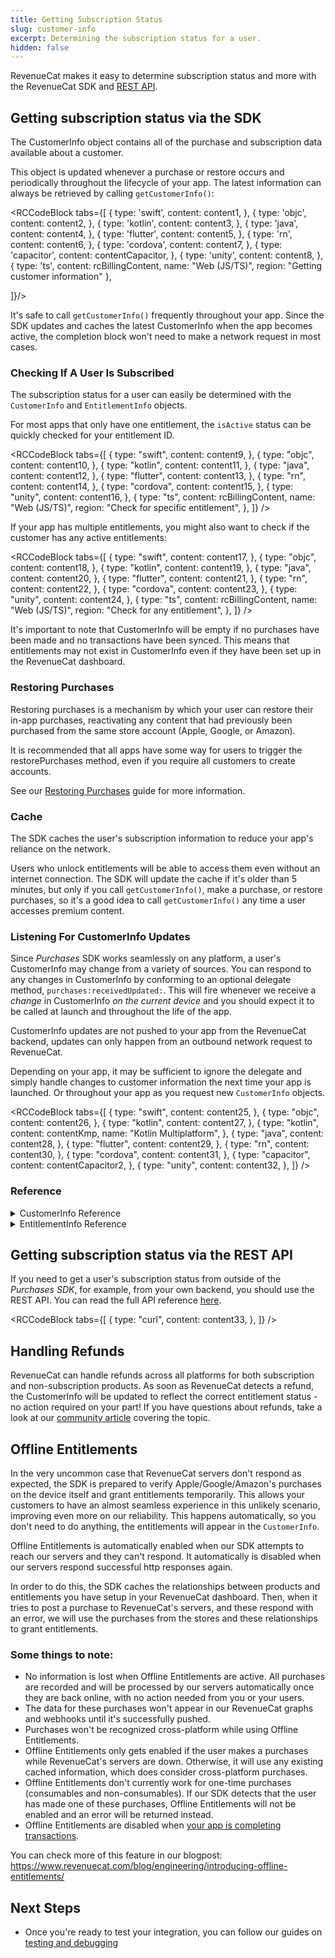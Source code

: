 ```yaml
---
title: Getting Subscription Status
slug: customer-info
excerpt: Determining the subscription status for a user.
hidden: false
---
```


RevenueCat makes it easy to determine subscription status and more with the RevenueCat SDK and [REST API](https://docs.revenuecat.com/reference).

## Getting subscription status via the SDK

The CustomerInfo object contains all of the purchase and subscription data available about a customer.

This object is updated whenever a purchase or restore occurs and periodically throughout the lifecycle of your app. The latest information can always be retrieved by calling `getCustomerInfo()`:


<RCCodeBlock tabs={[
    {
        type: 'swift',
        content: content1,
    },
    {
        type: 'objc',
        content: content2,
    },
    {
        type: 'kotlin',
        content: content3,
    },
    {
        type: 'java',
        content: content4,
    },
    {
        type: 'flutter',
        content: content5,
    },
    {
        type: 'rn',
        content: content6,
    },
    {
        type: 'cordova',
        content: content7,
    },
    {
        type: 'capacitor',
        content: contentCapacitor,
    },
    {
        type: 'unity',
        content: content8,
    },
    { type: 'ts', content: rcBillingContent, name: "Web (JS/TS)", region: "Getting customer information" },

]}/>

It's safe to call `getCustomerInfo()` frequently throughout your app. Since the SDK updates and caches the latest CustomerInfo when the app becomes active, the completion block won't need to make a network request in most cases.

### Checking If A User Is Subscribed

The subscription status for a user can easily be determined with the `CustomerInfo` and `EntitlementInfo` objects.

For most apps that only have one entitlement, the `isActive` status can be quickly checked for your entitlement ID.


<RCCodeBlock
  tabs={[
    {
      type: "swift",
      content: content9,
    },
    {
      type: "objc",
      content: content10,
    },
    {
      type: "kotlin",
      content: content11,
    },
    {
      type: "java",
      content: content12,
    },
    {
      type: "flutter",
      content: content13,
    },
    {
      type: "rn",
      content: content14,
    },
    {
      type: "cordova",
      content: content15,
    },
    {
      type: "unity",
      content: content16,
    },
    {
      type: "ts",
      content: rcBillingContent,
      name: "Web (JS/TS)",
      region: "Check for specific entitlement",
    },
  ]}
/>

If your app has multiple entitlements, you might also want to check if the customer has any active entitlements:


<RCCodeBlock
  tabs={[
    {
      type: "swift",
      content: content17,
    },
    {
      type: "objc",
      content: content18,
    },
    {
      type: "kotlin",
      content: content19,
    },
    {
      type: "java",
      content: content20,
    },
    {
      type: "flutter",
      content: content21,
    },
    {
      type: "rn",
      content: content22,
    },
    {
      type: "cordova",
      content: content23,
    },
    {
      type: "unity",
      content: content24,
    },
    {
      type: "ts",
      content: rcBillingContent,
      name: "Web (JS/TS)",
      region: "Check for any entitlement",
    },
  ]}
/>

It's important to note that CustomerInfo will be empty if no purchases have been made and no transactions have been synced. This means that entitlements may not exist in CustomerInfo even if they have been set up in the RevenueCat dashboard.

### Restoring Purchases

Restoring purchases is a mechanism by which your user can restore their in-app purchases, reactivating any content that had previously been purchased from the same store account (Apple, Google, or Amazon).

It is recommended that all apps have some way for users to trigger the restorePurchases method, even if you require all customers to create accounts.

See our [Restoring Purchases](/getting-started/restoring-purchases) guide for more information.

### Cache

The SDK caches the user's subscription information to reduce your app's reliance on the network.

Users who unlock entitlements will be able to access them even without an internet connection. The SDK will update the cache if it's older than 5 minutes, but only if you call `getCustomerInfo()`, make a purchase, or restore purchases, so it's a good idea to call `getCustomerInfo()` any time a user accesses premium content.

### Listening For CustomerInfo Updates

Since _Purchases_ SDK works seamlessly on any platform, a user's CustomerInfo may change from a variety of sources. You can respond to any changes in CustomerInfo by conforming to an optional delegate method, `purchases:receivedUpdated:`. This will fire whenever we receive a _change_ in CustomerInfo _on the current device_ and you should expect it to be called at launch and throughout the life of the app.

CustomerInfo updates are not pushed to your app from the RevenueCat backend, updates can only happen from an outbound network request to RevenueCat.

Depending on your app, it may be sufficient to ignore the delegate and simply handle changes to customer information the next time your app is launched. Or throughout your app as you request new `CustomerInfo` objects.


<RCCodeBlock
  tabs={[
    {
      type: "swift",
      content: content25,
    },
    {
      type: "objc",
      content: content26,
    },
    {
      type: "kotlin",
      content: content27,
    },
    {
      type: "kotlin",
      content: contentKmp,
      name: "Kotlin Multiplatform",
    },
    {
      type: "java",
      content: content28,
    },
    {
      type: "flutter",
      content: content29,
    },
    {
      type: "rn",
      content: content30,
    },
    {
      type: "cordova",
      content: content31,
    },
    {
      type: "capacitor",
      content: contentCapacitor2,
    },
    {
      type: "unity",
      content: content32,
    },
  ]}
/>

### Reference

<details>
<summary>CustomerInfo Reference</summary>

The `CustomerInfo` object gives you access to the following information about a user:

| Name                              | Description                                                                                                                                                                                                                                                                                                                                                                                                                                                                                                                                                                                                                                                                                                                                                                                                                                                     |
| --------------------------------- | --------------------------------------------------------------------------------------------------------------------------------------------------------------------------------------------------------------------------------------------------------------------------------------------------------------------------------------------------------------------------------------------------------------------------------------------------------------------------------------------------------------------------------------------------------------------------------------------------------------------------------------------------------------------------------------------------------------------------------------------------------------------------------------------------------------------------------------------------------------- |
| Request Date                      | The server date when the current CustomerInfo object was fetched. This is affected by the cache on device so you should not use it when you need the current time to calculate info such as time elapsed since purchase date. For that you should use device time.                                                                                                                                                                                                                                                                                                                                                                                                                                                                                                                                                                                              |
| Original App User ID              | The original App User ID recorded for this user. May be the same as their current App User ID. See our [Identifying Users](/customers/user-ids) guide for more information.                                                                                                                                                                                                                                                                                                                                                                                                                                                                                                                                                                                                                                                                                     |
| First Seen                        | The date this user was first seen in RevenueCat. This is the install date in most cases                                                                                                                                                                                                                                                                                                                                                                                                                                                                                                                                                                                                                                                                                                                                                                         |
| Original Application Version      | iOS only. The version number for the first version of the app this user downloaded. Will be `nil` unless a receipt has been recorded for the user through a purchase, restore, or import. <br/> <br/>Note in sandbox this will always be "1.0" <br/> <br/>Useful for [migrating existing apps to subscriptions](/migrating-to-revenuecat/migrating-existing-subscriptions).                                                                                                                                                                                                                                                                                                                                                                                                                                                                                     |
| Original Purchase Date            | iOS only. The date that the app was first purchased/downloaded by the user. Will be `nil` if no receipt is recorded for the user. Useful for [migrating existing apps to subscriptions](/migrating-to-revenuecat/migrating-existing-subscriptions).                                                                                                                                                                                                                                                                                                                                                                                                                                                                                                                                                                                                             |
| Management URL                    | URL to manage the active subscription of the user. If the user has an active iOS subscription, this will point to the App Store, if the user has an active Play Store subscription it will point there. For Stripe subscriptions, there is no Management URL. <br/> <br/>If there are no active subscriptions it will be null. <br/> <br/>If the user has multiple active subscriptions for different platforms, this will take the value of the OS in the X-Platform header into consideration: <br/>﻿- If the request was made on an OS for which there are active subscriptions, this will return the URL for the store that matches the header. <br/>﻿- If the request was made on a different OS or the OS was not included in the X-Platform header, this will return the URL for the store of the subscription with the farthest future expiration date. |
| All Purchased Product Identifiers | An array of product identifiers purchased by the user regardless of expiration.                                                                                                                                                                                                                                                                                                                                                                                                                                                                                                                                                                                                                                                                                                                                                                                 |
| All Expiration Dates By Product   | A map of product identifiers to expiration dates.                                                                                                                                                                                                                                                                                                                                                                                                                                                                                                                                                                                                                                                                                                                                                                                                               |
| All Purchase Dates By Product     | A map of product identifiers to purchase dates.                                                                                                                                                                                                                                                                                                                                                                                                                                                                                                                                                                                                                                                                                                                                                                                                                 |
| Non Subscription Transactions     | A list of all the non-subscription transactions purchased by the user.                                                                                                                                                                                                                                                                                                                                                                                                                                                                                                                                                                                                                                                                                                                                                                                          |
| Latest Expiration Date            | The latest expiration date of all purchased products.                                                                                                                                                                                                                                                                                                                                                                                                                                                                                                                                                                                                                                                                                                                                                                                                           |
| Active Subscriptions              | An array of subscription product identifiers that are active. You should be using [entitlement](/getting-started/entitlements) though.                                                                                                                                                                                                                                                                                                                                                                                                                                                                                                                                                                                                                                                                                                                          |
| Entitlements                      | `EntitlementInfo` objects that contain information about the user's entitlements, such as subscription state. [See more below](/customers/customer-info#get-entitlement-information).                                                                                                                                                                                                                                                                                                                                                                                                                                                                                                                                                                                                                                                                           |

</details>

<details>
<summary>EntitlementInfo Reference</summary>

The `EntitlementInfo` object gives you access to all of the information about the status of a user's entitlements.

| Name                      | Description                                                                                                                                                                                                                                                                                                                                                                                                |
| ------------------------- | ---------------------------------------------------------------------------------------------------------------------------------------------------------------------------------------------------------------------------------------------------------------------------------------------------------------------------------------------------------------------------------------------------------- |
| Identifier                | The entitlement identifier configured in the RevenueCat dashboard.                                                                                                                                                                                                                                                                                                                                         |
| Product Identifier        | The product identifier that unlocked this entitlement.                                                                                                                                                                                                                                                                                                                                                     |
| Is Active                 | Whether or not the user has access to this entitlement.                                                                                                                                                                                                                                                                                                                                                    |
| Will Renew                | Whether or not the entitlement is set to renew at the end of the current period. Note there may be a multiple hour delay between the value of this property and the actual state in the App Store / Play Store.                                                                                                                                                                                            |
| Period Type               | The period type this entitlement is in, can be one of: - Trial: In a free trial period - Promotional: In a promotional period - Intro: In an introductory price period - Normal: In the default period                                                                                                                                                                                                     |
| Latest Purchase Date      | The latest purchase or renewal date for this entitlement.                                                                                                                                                                                                                                                                                                                                                  |
| Original Purchase Date    | The first date this entitlement was purchased. May be the same as the latest purchase date.                                                                                                                                                                                                                                                                                                                |
| Expiration Date           | The expiration date for the entitlement, can be null for lifetime access. If the period type is trial then this is the trial expiration date.                                                                                                                                                                                                                                                              |
| Store                     | The store that unlocked this entitlement, can be one of: - App Store - Mac App Store - Play Store - Amazon Appstore - Stripe - Promotional (RevenueCat)                                                                                                                                                                                                                                                    |
| Is Sandbox                | Whether this entitlement was unlocked from a sandbox or production purchase.                                                                                                                                                                                                                                                                                                                               |
| Unsubscribe Detected At   | The date an unsubscribe was detected. An unsubscribe **does not** mean that the entitlement is inactive. Note there may be a multiple hour delay between the value of this property and the actual state in the App Store / Play Store. This delay can be reduced by enabling [Platform Server Notifications](/platform-resources/server-notifications).                                                   |
| Billing Issue Detected At | The date a billing issue was detected, will be null again once billing issue resolved. A billing issue **does not** mean that the entitlement is inactive. Note there may be a multiple hour delay between the value of this property and the actual state in the App Store / Play Store. This delay can be reduced by enabling [Platform Server Notifications](/platform-resources/server-notifications). |
| Ownership Type            | Whether this purchase was made by this user or shared to them by a family member (iOS only).                                                                                                                                                                                                                                                                                                               |
| Product Plan Identifier   | The base plan identifier that unlocked this entitlement (Google only).                                                                                                                                                                                                                                                                                                                                     |

</details>

## Getting subscription status via the REST API

If you need to get a user's subscription status from outside of the _Purchases SDK_, for example, from your own backend, you should use the REST API. You can read the full API reference [here](https://docs.revenuecat.com/reference).


<RCCodeBlock
  tabs={[
    {
      type: "curl",
      content: content33,
    },
  ]}
/>

## Handling Refunds

RevenueCat can handle refunds across all platforms for both subscription and non-subscription products. As soon as RevenueCat detects a refund, the CustomerInfo will be updated to reflect the correct entitlement status - no action required on your part! If you have questions about refunds, take a look at our [community article](https://community.revenuecat.com/general-questions-7/how-do-i-issue-a-refund-115) covering the topic.

## Offline Entitlements

In the very uncommon case that RevenueCat servers don't respond as expected, the SDK is prepared to verify Apple/Google/Amazon's purchases on the device itself and grant entitlements temporarily. This allows your customers to have an almost seamless experience in this unlikely scenario, improving even more on our reliability. This happens automatically, so you don't need to do anything, the entitlements will appear in the `CustomerInfo`.

Offline Entitlements is automatically enabled when our SDK attempts to reach our servers and they can't respond. It automatically is disabled when our servers respond successful http responses again.

In order to do this, the SDK caches the relationships between products and entitlements you have setup in your RevenueCat dashboard. Then, when it tries to post a purchase to RevenueCat's servers, and these respond with an error, we will use the purchases from the stores and these relationships to grant entitlements.

### Some things to note:

- No information is lost when Offline Entitlements are active. All purchases are recorded and will be processed by our servers automatically once they are back online, with no action needed from you or your users.
- The data for these purchases won't appear in our RevenueCat graphs and webhooks until it's successfully pushed.
- Purchases won't be recognized cross-platform while using Offline Entitlements.
- Offline Entitlements only gets enabled if the user makes a purchases while RevenueCat's servers are down. Otherwise, it will use any existing cached information, which does consider cross-platform purchases.
- Offline Entitlements don't currently work for one-time purchases (consumables and non-consumables). If our SDK detects that the user has made one of these purchases, Offline Entitlements will not be enabled and an error will be returned instead.
- Offline Entitlements are disabled when [your app is completing transactions](/migrating-to-revenuecat/sdk-or-not/finishing-transactions).

You can check more of this feature in our blogpost: https://www.revenuecat.com/blog/engineering/introducing-offline-entitlements/

## Next Steps

- Once you're ready to test your integration, you can follow our guides on [testing and debugging ](/test-and-launch/debugging)
